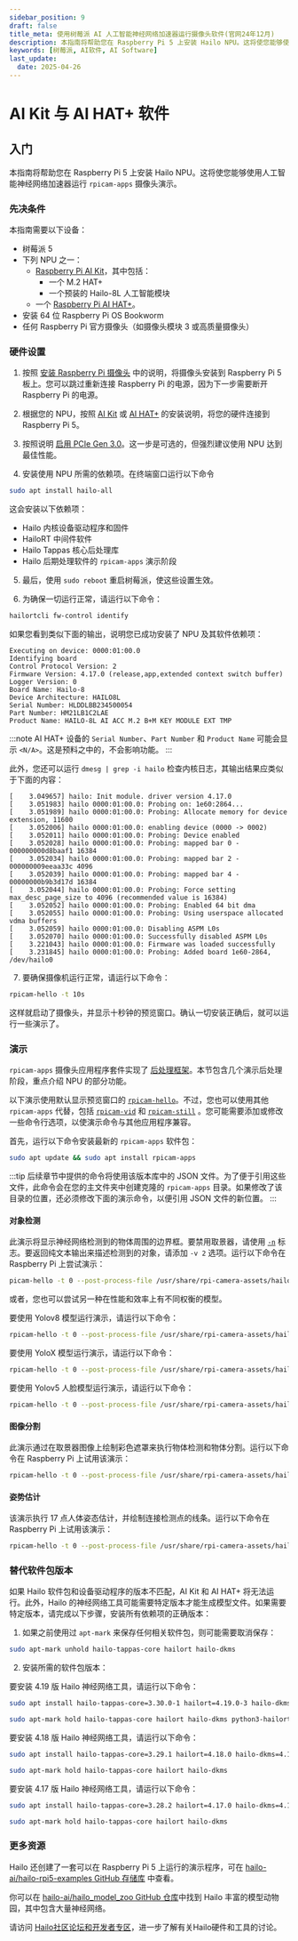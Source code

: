 ```yaml
---
sidebar_position: 9
draft: false
title_meta: 使用树莓派 AI 人工智能神经网络加速器运行摄像头软件(官网24年12月)
description: 本指南将帮助您在 Raspberry Pi 5 上安装 Hailo NPU。这将使您能够使用人工智能神经网络加速器运行 `rpicam-apps` 摄像头演示。
keywords: [树莓派, AI软件, AI Software]
last_update: 
  date: 2025-04-26
---
```


# AI Kit 与 AI HAT+ 软件

## 入门

本指南将帮助您在 Raspberry Pi 5 上安装 Hailo NPU。这将使您能够使用人工智能神经网络加速器运行 `rpicam-apps` 摄像头演示。

### 先决条件

本指南需要以下设备：

* 树莓派 5
* 下列 NPU 之一：
  * [Raspberry Pi AI Kit](../accessories/ai-kit.mdx)，其中包括：
    * 一个 M.2 HAT+
    * 一个预装的 Hailo-8L 人工智能模块
  * 一个 [Raspberry Pi AI HAT+](../accessories/ai-hat-plus.mdx)。
* 安装 64 位 Raspberry Pi OS Bookworm
* 任何 Raspberry Pi 官方摄像头（如摄像头模块 3 或高质量摄像头）

### 硬件设置

1. 按照 [安装 Raspberry Pi 摄像头](../accessories/camera.mdx#安装树莓派摄像头) 中的说明，将摄像头安装到 Raspberry Pi 5 板上。您可以跳过重新连接 Raspberry Pi 的电源，因为下一步需要断开 Raspberry Pi 的电源。

2. 根据您的 NPU，按照 [AI Kit](../accessories/ai-kit.mdx#安装) 或 [AI HAT+](../accessories/ai-hat-plus.mdx#安装) 的安装说明，将您的硬件连接到 Raspberry Pi 5。

3. 按照说明 [启用 PCIe Gen 3.0](./raspberry-pi.mdx#pcie-gen-30)。这一步是可选的，但强烈建议使用 NPU 达到最佳性能。

4. 安装使用 NPU 所需的依赖项。在终端窗口运行以下命令

```sh
sudo apt install hailo-all
```

这会安装以下依赖项：

* Hailo 内核设备驱动程序和固件
* HailoRT 中间件软件
* Hailo Tappas 核心后处理库
* Hailo 后期处理软件的 `rpicam-apps` 演示阶段

5. 最后，使用 `sudo reboot` 重启树莓派，使这些设置生效。

6. 为确保一切运行正常，请运行以下命令：

```sh
hailortcli fw-control identify
```

如果您看到类似下面的输出，说明您已成功安装了 NPU 及其软件依赖项：

```
Executing on device: 0000:01:00.0
Identifying board
Control Protocol Version: 2
Firmware Version: 4.17.0 (release,app,extended context switch buffer)
Logger Version: 0
Board Name: Hailo-8
Device Architecture: HAILO8L
Serial Number: HLDDLBB234500054
Part Number: HM21LB1C2LAE
Product Name: HAILO-8L AI ACC M.2 B+M KEY MODULE EXT TMP
```

:::note
AI HAT+ 设备的 `Serial Number`、`Part Number` 和 `Product Name` 可能会显示 `<N/A>`。这是预料之中的，不会影响功能。
:::

此外，您还可以运行 `dmesg | grep -i hailo` 检查内核日志，其输出结果应类似于下面的内容：

```
[    3.049657] hailo: Init module. driver version 4.17.0
[    3.051983] hailo 0000:01:00.0: Probing on: 1e60:2864...
[    3.051989] hailo 0000:01:00.0: Probing: Allocate memory for device extension, 11600
[    3.052006] hailo 0000:01:00.0: enabling device (0000 -> 0002)
[    3.052011] hailo 0000:01:00.0: Probing: Device enabled
[    3.052028] hailo 0000:01:00.0: Probing: mapped bar 0 - 000000000d8baaf1 16384
[    3.052034] hailo 0000:01:00.0: Probing: mapped bar 2 - 000000009eeaa33c 4096
[    3.052039] hailo 0000:01:00.0: Probing: mapped bar 4 - 00000000b9b3d17d 16384
[    3.052044] hailo 0000:01:00.0: Probing: Force setting max_desc_page_size to 4096 (recommended value is 16384)
[    3.052052] hailo 0000:01:00.0: Probing: Enabled 64 bit dma
[    3.052055] hailo 0000:01:00.0: Probing: Using userspace allocated vdma buffers
[    3.052059] hailo 0000:01:00.0: Disabling ASPM L0s
[    3.052070] hailo 0000:01:00.0: Successfully disabled ASPM L0s
[    3.221043] hailo 0000:01:00.0: Firmware was loaded successfully
[    3.231845] hailo 0000:01:00.0: Probing: Added board 1e60-2864, /dev/hailo0
```

7. 要确保摄像机运行正常，请运行以下命令：

```sh
rpicam-hello -t 10s
```

这样就启动了摄像头，并显示十秒钟的预览窗口。确认一切安装正确后，就可以运行一些演示了。

### 演示

`rpicam-apps` 摄像头应用程序套件实现了 [后处理框架](./camera-software.mdx#使用-rpicam-apps-做后处理)。本节包含几个演示后处理阶段，重点介绍 NPU 的部分功能。

以下演示使用默认显示预览窗口的 [`rpicam-hello`](./camera-software.mdx#rpicam-hello)。不过，您也可以使用其他 `rpicam-apps` 代替，包括 [`rpicam-vid`](./camera-software.mdx#rpicam-vid) 和 [`rpicam-still`](./camera-software.mdx#rpicam-still) 。您可能需要添加或修改一些命令行选项，以使演示命令与其他应用程序兼容。

首先，运行以下命令安装最新的 `rpicam-apps` 软件包：

```sh
sudo apt update && sudo apt install rpicam-apps
```

:::tip
后续章节中提供的命令将使用该版本库中的 JSON 文件。为了便于引用这些文件，此命令会在您的主文件夹中创建克隆的 `rpicam-apps` 目录。如果修改了该目录的位置，还必须修改下面的演示命令，以便引用 JSON 文件的新位置。
:::

#### 对象检测

此演示将显示神经网络检测到的物体周围的边界框。要禁用取景器，请使用 [`-n`](./camera-software.mdx#nopreview) 标志。要返回纯文本输出来描述检测到的对象，请添加 `-v 2` 选项。运行以下命令在 Raspberry Pi 上尝试演示：

```sh
picam-hello -t 0 --post-process-file /usr/share/rpi-camera-assets/hailo_yolov6_inference.json
```

或者，您也可以尝试另一种在性能和效率上有不同权衡的模型。

要使用 Yolov8 模型运行演示，请运行以下命令：

```sh
rpicam-hello -t 0 --post-process-file /usr/share/rpi-camera-assets/hailo_yolov8_inference.json
```

要使用 YoloX 模型运行演示，请运行以下命令：

```sh
rpicam-hello -t 0 --post-process-file /usr/share/rpi-camera-assets/hailo_yolox_inference.json
```

要使用 Yolov5 人脸模型运行演示，请运行以下命令：

```sh
rpicam-hello -t 0 --post-process-file /usr/share/rpi-camera-assets/hailo_yolov5_personface.json
```

#### 图像分割

此演示通过在取景器图像上绘制彩色遮罩来执行物体检测和物体分割。运行以下命令在 Raspberry Pi 上试用该演示：

```sh
rpicam-hello -t 0 --post-process-file /usr/share/rpi-camera-assets/hailo_yolov5_segmentation.json --framerate 20
```

#### 姿势估计

该演示执行 17 点人体姿态估计，并绘制连接检测点的线条。运行以下命令在 Raspberry Pi 上试用该演示：

```sh
rpicam-hello -t 0 --post-process-file /usr/share/rpi-camera-assets/hailo_yolov8_pose.json
```

### 替代软件包版本

如果 Hailo 软件包和设备驱动程序的版本不匹配，AI Kit 和 AI HAT+ 将无法运行。此外，Hailo 的神经网络工具可能需要特定版本才能生成模型文件。如果需要特定版本，请完成以下步骤，安装所有依赖项的正确版本：

1. 如果之前使用过 `apt-mark` 来保存任何相关软件包，则可能需要取消保存：

```sh
sudo apt-mark unhold hailo-tappas-core hailort hailo-dkms
```

2. 安装所需的软件包版本：

<Tabs>
<TabItem value="419" label="4.1">

要安装 4.19 版 Hailo 神经网络工具，请运行以下命令：

```sh
sudo apt install hailo-tappas-core=3.30.0-1 hailort=4.19.0-3 hailo-dkms=4.19.0-1 python3-hailort=4.19.0-2
```

```sh
sudo apt-mark hold hailo-tappas-core hailort hailo-dkms python3-hailort
```
</TabItem>

<TabItem value="418" label="4.18">

要安装 4.18 版 Hailo 神经网络工具，请运行以下命令：

```sh
sudo apt install hailo-tappas-core=3.29.1 hailort=4.18.0 hailo-dkms=4.18.0-2
```

```sh
sudo apt-mark hold hailo-tappas-core hailort hailo-dkms
```
</TabItem>

<TabItem value="417" label="4.17">

要安装 4.17 版 Hailo 神经网络工具，请运行以下命令：

```sh
sudo apt install hailo-tappas-core=3.28.2 hailort=4.17.0 hailo-dkms=4.17.0-1
```

```sh
sudo apt-mark hold hailo-tappas-core hailort hailo-dkms
```
</TabItem>
</Tabs>

### 更多资源

Hailo 还创建了一套可以在 Raspberry Pi 5 上运行的演示程序，可在 [hailo-ai/hailo-rpi5-examples GitHub 存储库](https://github.com/hailo-ai/hailo-rpi5-examples) 中查看。

你可以在 [hailo-ai/hailo_model_zoo GitHub 仓库](https://github.com/hailo-ai/hailo_model_zoo/tree/master/docs/public_models/HAILO8L)中找到 Hailo 丰富的模型动物园，其中包含大量神经网络。

请访问 [Hailo社区论坛和开发者专区](https://community.hailo.ai/)，进一步了解有关Hailo硬件和工具的讨论。

<Normal />